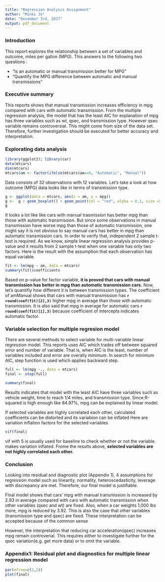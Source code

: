 ```yaml
---
title: "Regression Analysis Assignment"
author: "Minki Jo"
date: "December 3rd, 2017"
output: pdf_document
---
```


### Introduction
This report explores the relationship between a set of variables and outcome, miles per gallon (MPG). This answers to the following two questions :

+ “Is an automatic or manual transmission better for MPG”
+ "Quantify the MPG difference between automatic and manual transmissions"

### Executive summary
This reports shows that manual transmission increases efficiency in mpg compared with cars with automatic transmission. From the multiple regression analysis, the model that has the least AIC for explanation of mpg has three variables such as wt, qsec, and transmission type. However qsec variable remains controversial. This might come from size of the data set. Therefore, further investigation should be executed for better accuracy and interpretation.

### Explorating data analysis

```r
library(ggplot2); library(car)
data(mtcars)
dim(mtcars)
mtcars$am <- factor(ifelse(mtcars$am==0, "Automatic", "Manual"))
```
Data consists of 32 observations with 12 variables. Let's take a look at how outcome (MPG) data looks like in terms of transmission type.

```r
g <- ggplot(data = mtcars, aes(x = am, y = mpg))
g <-  g + geom_boxplot() + geom_point(col = "red", alpha = 0.3, size =5)
g
```

It looks a lot like like cars with manual trasmission has better mpg than those with automatic transmission. But since some observations in manual transmission have worse mpg than those of automatic transmission, one might say it is not obvious to say manual cars has better in mpg than automatic transmission cars. In order to verify that, independent 2 sample t-test is required. As we know, simple linear regression analysis provides p-value and it results from 2 sample t-test when one variable has only two factors. Here is the result with the assumption that each observation has equal variable.

```r
fit <- lm(mpg ~ am, data = mtcars)
summary(fit)$coefficients
```

Based on p-value for factor variable, **it is proved that cars with manual transmission has better in mpg than automatic transmission cars.** 
Now, let's quantifiy how different it is between transmission types. The coefficient of amManual  shows that cars with manual transmission has **`r round(coef(fit)[2],3)`** higher mpg in average than those with automatic transmission. It is also said that mpg in average for automatic cars **`r round(coef(fit)[1],3)`** because coefficient of intercepts indicates automatic factor.

### Variable selection for multiple regresion model

There are several methods to select variable for multi-variable linear regression model. This reports uses AIC which trades off between squared error and number of variable. That is, when AIC is the least, number of variables included and error are overally minimum. In search for minimum AIC, step function is used which applies backward step.   

```r
full <- lm(mpg ~., data = mtcars) 
final <- step(full)
```

```r
summary(final)
```

Results indicates that model with the least AIC have three variables such as vehicle weight, time to reach 1/4 miles, and transmission type. Since R-squared is high enough like 84.97%, mpg can be explained by linear model.

If selected variables are highly correlated each other, calculated coefficients can be distorted and its variabion can be inflated  Here are variation inflation factors for the selected variables

```r
vif(final)
```

vif with 5 is usually used for baseline to check whether or not the variable makes variation inflated. Frome the results above, **selected variables are not highly correlated each other.**

### Conclusion

Looking into residual and diagnostic plot (Appendix 1), 4 assumptions for regression model such as linearity, normality, heteroscedasticity, leverage with discrepancy are met. Therefore, our final model is justifiable.

Final model shows that cars' mpg with manual transmission is increased by 2.93 in average compared with cars with automatic transmission when other variables (qsec and wt) are fixed. Also, when a car weights 1,000 lbs more, mpg is reduced by 3.92. This is also the case that other variables (transmission type and qsec) are fixed. These interpretation can be accepted because of the common sense

However, the interpretation that reducing car acceleration(qsec) increases mpg remain controverial. This requires either to investigate further for the qsec variation(e.g. get more data) or to omit the variable.

### Appendix1: Residual plot and diagnostics for multiple linear regression model

```r
par(mfrow=c(2,2))
plot(final)
```


